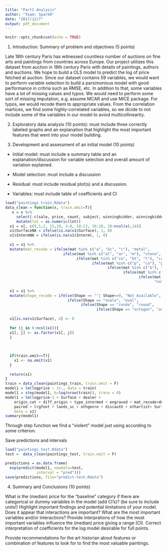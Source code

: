 ```yaml
---
title: "Part1 Analysis"
author: "Team: SparkR"
date: "2017/12/7"
output: pdf_document
---
```


```r
knitr::opts_chunk$set(echo = TRUE)
```

1. Introduction: Summary of problem and objectives (5 points)

Late 18th century Paris has witnessed countless number of auctions on fine arts and paintings from countries across Europe. Our project utilizes this dataset from auction in 18th century Paris with details of paintings, authors and auctions. 
We hope to build a OLS model to predict the log of price fetched at auction. Since our dataset contains 59 variables, we would want to perform variable selection to build a parsimonious model with good performance in critiria such as RMSE, etc. 
In addition to that, some variables have a lot of missing values and typos. We would need to perform some sort of missing imputation, e.g. assume MCAR and use MICE package. For typos, we would recode them to appropriate values.
From the correlation martices, we find some highly-correlated variables, so we dicide to not include some of the variables in our model to aviod multicollinearity.


2. Exploratory data analysis (10 points): must include three correctly labeled graphs and an explanation that highlight the most important features that went into your model building.



3. Development and assessment of an initial model (10 points)

* Initial model: must include a summary table and an explanation/discussion for variable selection and overall amount of variation explained. 

* Model selection: must include a discussion

* Residual: must include residual plot(s) and a discussion.  

* Variables: must include table of coefficients and CI

```r
load("paintings_train.Rdata")
data_clean = function(x, train.omit=T){
   x = x %>% 
     select(-c(sale, price, count, subject, winningbidder, winningbiddertype, authorstandard, authorstyle, author, Height_in, Width_in, Surface_Rect, Diam_in, Surface_Rnd)) %>%
     mutate(lot = as.numeric(lot))
  x1 = x[, c(9,1,2, 15,19, 3:8, 10:13, 16:18, 20:ncol(x),14)]
  x1$SurfaceNA = ifelse(is.na(x1$Surface), 1, 0)
  x1$IntermNA = ifelse(is.na(x1$Interm), 1, 0)
  
  x1 = x1 %>%
  mutate(mat_recode = ifelse(mat %in% c("a", "bc", "c"), "metal",
                          ifelse(mat %in% c("al", "ar", "m"), "stone",
                                ifelse(mat %in% c("co", "bt", "t"), "canvas",
                                       ifelse(mat %in% c("p", "ca"), "paper",
                                              ifelse(mat %in% c("b"), "wood",
                                                     ifelse(mat %in% c("o", "e", "v"), "other",
                                                            ifelse(mat %in% c("n/a", ""), "na",
                                                                   "na"))))))))
  
  x1 = x1 %>%
  mutate(shape_recode = ifelse(Shape == ""| Shape==0, "Not Available",
                            ifelse(Shape == "ovale", "oval",
                                  ifelse(Shape == "ronde", "round",
                                         ifelse(Shape == "octogon", "octagon", Shape)))))
  
  x1[is.na(x1$Surface), 4] <- 0
  
  for (j in 6:ncol(x1)){
  x1[, j] <- as.factor(x1[, j])
  }
  
  
  
  if(train.omit==T){
    x1 <- na.omit(x1)
  }
  
  return(x1) 
}
train = data_clean(paintings_train, train.omit = F)
model1 = lm(logprice ~ 1+., data = train)
model1 = step(model1, k=log(nrow(train)), trace = 0)
model1 = lm(logprice~1 + Surface + dealer + 
    origin_cat + diff_origin + type_intermed + engraved + mat_recode+dealer:origin_cat+dealer:diff_origin+
    paired + lrgfont + lands_sc + othgenre + discauth + othartist+ SurfaceNA+IntermNA+still_life, 
    data = x1)
summary(model1)
```


Through step function we find a "violent" model just using according to some criterion.

Save predictions and intervals
```r
load("paintings_test.Rdata")
test =  data_clean(paintings_test, train.omit = F)

predictions = as.data.frame(
  exp(predict(model1, newdata=test, 
              interval = "pred")))
save(predictions, file="predict-test.Rdata")
```

4. Summary and Conclusions (10 points)

What is the (median) price for the "baseline" category if there are categorical or dummy variables in the model (add CI's)?  (be sure to include units!) Highlight important findings and potential limitations of your model.  Does it appear that interactions are important?  What are the most important variables and/or interactions?  Provide interprations of how the most important variables influence the (median) price giving a range (CI).  Correct interpretation of coefficients for the log model desirable for full points.

Provide recommendations for the art historian about features or combination of features to look for to find the most valuable paintings.

